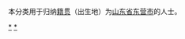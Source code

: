 {{Catnav|頁面分類|各種主題的頁面分類|依中国各省来作的分类|各地中国人|山东人}}
{{Catnav|頁面分類|人物|各國人物|中国人|各地中国人|山东人}}

本分类用于归纳[[籍贯|籍贯]]（出生地）为[[山东省|山东省]][[东营市|东营市]]的人士。

[[Category:山东人|*]]
[[Category:东营|*]]
